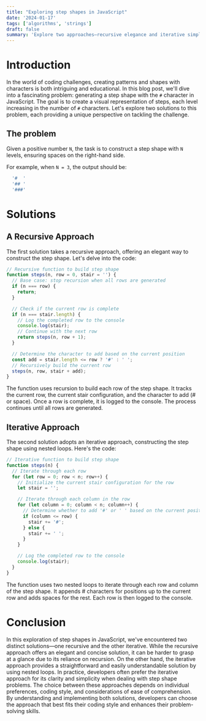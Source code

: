 ```yaml
---
title: "Exploring step shapes in JavaScript"
date: '2024-01-17'
tags: ['algorithms', 'strings']
draft: false
summary: 'Explore two approaches—recursive elegance and iterative simplicity—in solving the challenge of generating step shapes with the '#' character in JavaScript, providing insights into coding styles and preferences.'
---
```


# Introduction

In the world of coding challenges, creating patterns and shapes with characters is both intriguing and educational. In this blog post, we'll dive into a fascinating problem: generating a step shape with the `#` character in JavaScript. The goal is to create a visual representation of steps, each level increasing in the number of `#` characters. Let's explore two solutions to this problem, each providing a unique perspective on tackling the challenge.

## The problem

Given a positive number `N`, the task is to construct a step shape with `N` levels, ensuring spaces on the right-hand side. 

For example, when `N = 3`, the output should be:
```javascript
  '#  '
  '## '
  '###'
```

# Solutions


## A Recursive Approach

The first solution takes a recursive approach, offering an elegant way to construct the step shape. Let's delve into the code:

```javascript
// Recursive function to build step shape
function steps(n, row = 0, stair = '') {
  // Base case: stop recursion when all rows are generated
  if (n === row) {
    return;
  }

  // Check if the current row is complete
  if (n === stair.length) {
    // Log the completed row to the console
    console.log(stair);
    // Continue with the next row
    return steps(n, row + 1);
  }

  // Determine the character to add based on the current position
  const add = stair.length <= row ? '#' : ' ';
  // Recursively build the current row
  steps(n, row, stair + add);
}
```

The function uses recursion to build each row of the step shape. It tracks the current row, the current stair configuration, and the character to add (# or space). Once a row is complete, it is logged to the console. The process continues until all rows are generated.

## Iterative Approach

The second solution adopts an iterative approach, constructing the step shape using nested loops. Here's the code:

```javascript
// Iterative function to build step shape
function steps(n) {
  // Iterate through each row
  for (let row = 0; row < n; row++) {
    // Initialize the current stair configuration for the row
    let stair = '';

    // Iterate through each column in the row
    for (let column = 0; column < n; column++) {
      // Determine whether to add '#' or ' ' based on the current position
      if (column <= row) {
        stair += '#';
      } else {
        stair += ' ';
      }
    }

    // Log the completed row to the console
    console.log(stair);
  }
}
```

The function uses two nested loops to iterate through each row and column of the step shape. It appends # characters for positions up to the current row and adds spaces for the rest. Each row is then logged to the console.

# Conclusion

In this exploration of step shapes in JavaScript, we've encountered two distinct solutions—one recursive and the other iterative. While the recursive approach offers an elegant and concise solution, it can be harder to grasp at a glance due to its reliance on recursion. On the other hand, the iterative approach provides a straightforward and easily understandable solution by using nested loops. In practice, developers often prefer the iterative approach for its clarity and simplicity when dealing with step shape problems. The choice between these approaches depends on individual preferences, coding style, and considerations of ease of comprehension. By understanding and implementing both solutions, developers can choose the approach that best fits their coding style and enhances their problem-solving skills.